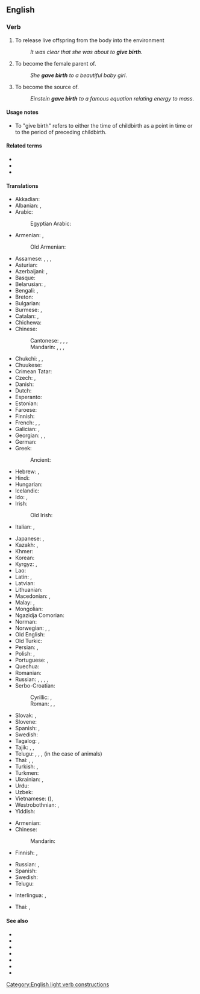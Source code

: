 ==English==

===Verb===
{{en-verb|gives birth|giving birth|gave birth|given birth}}

# {{lb|en|intransitive|of [[viviparous]] animals}} To release live offspring from the body into the environment
#: ''It was clear that she was about to '''give birth'''.''
# {{lb|en|intransitive|with ''to''|of [[viviparous]] animals}} To become the female parent of.
#: ''She '''gave birth''' to a beautiful baby girl''.
# {{lb|en|intransitive|figuratively|usually|with ''to''|idiom}} To become the source of.
#: ''Einstein '''gave birth''' to a famous equation relating energy to mass''.

====Usage notes====
* To "give birth" refers to either the time of childbirth as a point in time or to the period of {{m|en|labor}} preceding childbirth.

====Related terms====
* {{l|en|bear}}
* {{l|en|birth}}
* {{l|en|born}}

====Translations====
{{trans-top|produce new life}}
* Akkadian: {{t|akk|𒅇𒌅|tr=walādu, Ù.TU|sc=Xsux}}
* Albanian: {{t+|sq|lind}}, {{t+|sq|pjell}} {{qualifier|of animals}}
* Arabic: {{t+|ar|وَلَدَ}}
*: Egyptian Arabic: {{t|arz|ولد|tr=weled|sc=Arab}}
* Armenian: {{t+|hy|ծնել}}, {{t+|hy|լույս աշխարհ բերել}}
*: Old Armenian: {{t|xcl|ծնանիմ}}
* Assamese: {{t|as|জগোৱা}}, {{t|as|ওপজোৱা}}, {{t|as|জম্মোৱা}}, {{t|as|জন্ম দিয়া}}
* Asturian: {{t|ast|parir}}
* Azerbaijani: {{t+|az|doğmaq}}, {{t|az|dünyaya gətirmək}}
* Basque: {{t|eu|erditu}}
* Belarusian: {{t|be|раджа́ць|impf}}, {{t|be|радзі́ць|pf}}
* Bengali: {{t|bn|প্রসব করা}}, {{t|bn|জন্ম দেত্তয়া|tr=jônmô dettya}}
* Breton: {{t+|br|genel}}
* Bulgarian: {{t+|bg|ражда́м|impf}}
* Burmese: {{t+|my|ဖွား}}, {{t+|my|မွေး}}
* Catalan: {{t+|ca|parir}}, {{t|ca|donar a llum}}
* Chichewa: {{t|ny|bala|alt=-bala}}
* Chinese:
*: Cantonese: {{t|yue|生|tr=saang1|sc=Hani}}, {{t|yue|生育|tr=sang1 juk6|sc=Hani}}, {{t|yue|產|sc=Hani}}, {{t|yue|产|tr=caan2|sc=Hani}}
*: Mandarin: {{t+|cmn|生|tr=shēng|sc=Hani}}, {{t+|cmn|生育|tr=shēngyù|sc=Hani}}, {{t+|cmn|產|sc=Hani}}, {{t+|cmn|产|tr=chǎn|sc=Hani}}
* Chukchi: {{t|ckt|кмиӈэтык|tr=kmiṇėtyk}}, {{t|ckt|кымиӈэтык|tr=kymiṇėtyk}}, {{t|ckt|йыток|tr=jytok}}
* Chuukese: {{t|chk|nounou}}
* Crimean Tatar: {{t|crh|doğurmaq}}
* Czech: {{t+|cs|porodit|pf}}, {{t+|cs|rodit|impf}}
* Danish: {{t+|da|føde}}
* Dutch: {{t+|nl|baren}}
* Esperanto: {{t|eo|naski}}
* Estonian: {{t|et|sünnitama}}
* Faroese: {{t+|fo|eiga}}
* Finnish: {{t+|fi|synnyttää}}
* French: {{t+|fr|mettre au monde}}, {{t+|fr|accoucher}}, {{t+|fr|donner naissance}}
* Galician: {{t+|gl|parir}}, {{t|gl|dar a luz}}
* Georgian: {{t|ka|შობს}}, {{t|ka|დაბადება}}, {{t+|ka|შობა}}
* German: {{t+|de|gebären}}
* Greek: {{t+|el|γεννώ}}
*: Ancient: {{t|grc|τίκτω}}
* Hebrew: {{t+|he|יָלַד|tr=yalád}}, {{t|he|הוֹלִיד|tr=holíd}}
* Hindi: {{t|hi|जन्म देना}}
* Hungarian: {{t+|hu|szül}}
* Icelandic: {{t+|is|fæða}}
* Ido: {{t+|io|naskigar}}, {{t+|io|parturar}}
* Irish: {{t|ga|beir}}
*: Old Irish: {{t|sga|do·fuissim}}
* Italian: {{t+|it|dare alla luce}}, {{t+|it|partorire}}
{{trans-mid}}
* Japanese: {{t+|ja|生む|tr=うむ, umu}}, {{t+|ja|産む|tr=うむ, umu}}
* Kazakh: {{t|kk|туу|sc=Cyrl}}, {{t|kk|босану|sc=Cyrl}}
* Khmer: {{t+|km|បង្កើត}}
* Korean: {{t+|ko|낳다}}
* Kyrgyz: {{t|ky|төрөө}}, {{t+|ky|тууш}}
* Lao: {{t|lo|ເກີດ​ລູກ}}
* Latin: {{t+|la|pariō}}, {{t+|la|creo}}
* Latvian: {{t|lv|dzemdēt}}
* Lithuanian: {{t+|lt|gimdyti}}
* Macedonian: {{t|mk|раѓа|impf}}, {{t|mk|роди|pf}}
* Malay: {{t|ms|melahirkan}}, {{t|ms|memperanakkan}}
* Mongolian: {{t+|mn|төрөх|sc=Cyrl}}
* Ngazidja Comorian: {{t|zdj|uzaya}}
* Norman: {{t|nrf|accouocher}}
* Norwegian: {{t+|no|bære}}, {{t+|no|fram}}, {{t+|no|føde}}
* Old English: {{t|ang|cennan}}
* Old Turkic: {{t|otk|tr=tugur-}}
* Persian: {{t+|fa|وضع حمل|tr=vaz' haml}}, {{t+|fa|زاییدن|tr=zâyidan}}
* Polish: {{t+|pl|urodzić|pf}}, {{t+|pl|rodzić|impf}}
* Portuguese: {{t+|pt|dar à luz}}, {{t+|pt|parir}}
* Quechua: {{t|qu|wachay}}
* Romanian: {{t|ro|da naștere}}
* Russian: {{t+|ru|рожа́ть|impf}}, {{t+|ru|рожда́ть|impf}}, {{t+|ru|роди́ть|pf}}, {{qualifier|bookish}} {{t+|ru|производи́ть на свет|impf}}, {{t|ru|произвести́ на свет|pf}}
* Serbo-Croatian:
*: Cyrillic: {{t|sh|ра́ђати|impf|sc=Cyrl}}, {{t|sh|ро̀дити|pf|sc=Cyrl}}
*: Roman: {{t+|sh|ráđati|impf}}, {{t+|sh|ròditi|pf}}, {{t|sh|donjeti na svijet}}
* Slovak: {{t|sk|porodiť|pf}}, {{t|sk|rodiť|impf}}
* Slovene: {{t+|sl|roditi|pf}}
* Spanish: {{t|es|dar a luz}}, {{t+|es|parir}}
* Swedish: {{t+|sv|föda}}
* Tagalog: {{t|tl|manganak}}, {{t|tl|luwal}}
* Tajik: {{t|tg|фарзанд кардан}}, {{t|tg|тавлид кардан}}, {{t+|tg|зоидан}}
* Telugu: {{t+|te|కను}}, {{t+|te|ప్రసవించు}}, {{t+|te|జన్మనిచ్చు}}, {{t+|te|ఈను}} (in the case of animals)
* Thai: {{t+|th|ประสูติ}}, {{t+|th|ตกลูก}}, {{t+|th|คลอด}}
* Turkish: {{t+|tr|doğurmak}}, {{t+|tr|dünyaya getirmek}}
* Turkmen: {{t|tk|dogurmak}}
* Ukrainian: {{t|uk|роди́ти|pf}}, {{t|uk|народи́ти|pf}}
* Urdu: {{t|ur|جنم دینا|tr=janma denā|sc=ur-Arab}}
* Uzbek: {{t+|uz|tugʻmoq}}
* Vietnamese: {{t+|vi|sinh}} ({{t|vi|生|sc=Hani}}), {{t+|vi|đẻ}}
* Westrobothnian: {{t|gmq-bot|gå i kull}}, {{t|gmq-bot|fall i kull}}
* Yiddish: {{t|yi|האָבן}}
{{trans-bottom}}

{{trans-top|to become the source of}}
* Armenian: {{t+|hy|ծնել}}
* Chinese:
*: Mandarin: {{t-needed|cmn}}
* Finnish: {{t+|fi|keksiä}}, {{t+|fi|luoda}}
{{trans-mid}}
* Russian: {{t+|ru|порожда́ть|impf}}, {{t+|ru|породи́ть|pf}}
* Spanish: {{t+|es|parir}}
* Swedish: {{t+|sv|kläcka}}
* Telugu: {{t+|te|జన్మనిచ్చు}}
{{trans-bottom}}

{{checktrans-top}}
* Interlingua: {{t-check|ia|parturir}}, {{t-check|ia|parer}}
{{trans-mid}}
* Thai: {{t-check|th|คลอดลูก|sc=Thai}}, {{t-check|th|ให้กำเนิดบุตร|tr=formal|sc=Thai}}
{{trans-bottom}}

====See also====
* {{projectlink|wikipedia|Childbirth}}
* {{l|en|be born}}
* {{l|en|beget}}
* {{l|en|procreate}}
* {{l|en|give rise to}}
* {{l|en|go into labor}}
* {{l|en|in labor}}

[[Category:English light verb constructions]]